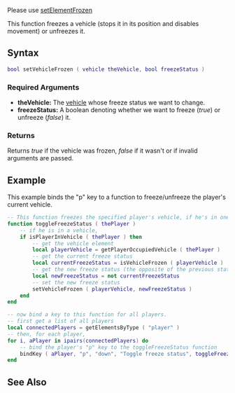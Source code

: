 
{{Server client function}}
{{Deprecated}}

Please use [[/setElementFrozen.md|setElementFrozen]]

This function freezes a vehicle (stops it in its position and disables movement) or unfreezes it.

==Syntax==
<section name="Server and Client" class="both" show="true">
<syntaxhighlight lang="lua">
bool setVehicleFrozen ( vehicle theVehicle, bool freezeStatus )
</syntaxhighlight> 

===Required Arguments=== 
*'''theVehicle:''' The [[/vehicle.md|vehicle]] whose freeze status we want to change.
*'''freezeStatus:''' A boolean denoting whether we want to freeze (''true'') or unfreeze (''false'') it.

===Returns===
Returns ''true'' if the vehicle was frozen, ''false'' if it wasn't or if invalid arguments are passed.
</section>

==Example==
<section name="Serverside example" class="server" show="true">
This example binds the "p" key to a function to freeze/unfreeze the player's current vehicle.
<syntaxhighlight lang="lua">
-- This function freezes the specified player's vehicle, if he's in one
function toggleFreezeStatus ( thePlayer )
	-- if he is in a vehicle,
	if isPlayerInVehicle ( thePlayer ) then
		-- get the vehicle element
		local playerVehicle = getPlayerOccupiedVehicle ( thePlayer )
		-- get the current freeze status
		local currentFreezeStatus = isVehicleFrozen ( playerVehicle )
		-- get the new freeze status (the opposite of the previous state)
		local newFreezeStatus = not currentFreezeStatus
		-- set the new freeze status
		setVehicleFrozen ( playerVehicle, newFreezeStatus )
	end
end

-- now bind a key to this function for all players.
-- first get a list of all players
local connectedPlayers = getElementsByType ( "player" )
-- then, for each player,
for i, aPlayer in ipairs(connectedPlayers) do
	-- bind the player's "p" key to the toggleFreezeStatus function
	bindKey ( aPlayer, "p", "down", "Toggle freeze status", toggleFreezeStatus )
end
</syntaxhighlight>
</section>

==See Also==
{{Vehicle_functions}}